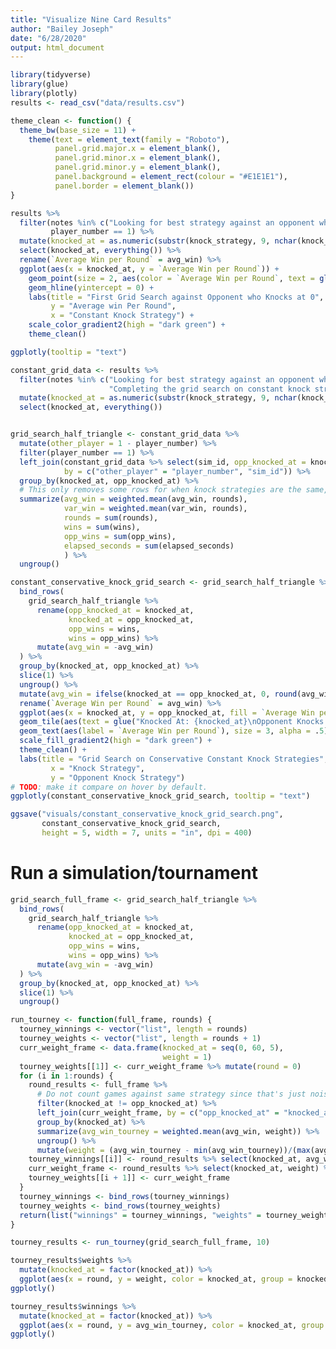 ```yaml
---
title: "Visualize Nine Card Results"
author: "Bailey Joseph"
date: "6/28/2020"
output: html_document
---
```



```r
library(tidyverse)
library(glue)
library(plotly)
results <- read_csv("data/results.csv")
```

```r
theme_clean <- function() {
  theme_bw(base_size = 11) +
    theme(text = element_text(family = "Roboto"),
          panel.grid.major.x = element_blank(),
          panel.grid.minor.x = element_blank(),
          panel.grid.minor.y = element_blank(),
          panel.background = element_rect(colour = "#E1E1E1"),
          panel.border = element_blank())
}

```

```r
results %>% 
  filter(notes %in% c("Looking for best strategy against an opponent who knocks only at 0"),
         player_number == 1) %>% 
  mutate(knocked_at = as.numeric(substr(knock_strategy, 9, nchar(knock_strategy)))) %>% 
  select(knocked_at, everything()) %>% 
  rename(`Average Win per Round` = avg_win) %>% 
  ggplot(aes(x = knocked_at, y = `Average Win per Round`)) +
    geom_point(size = 2, aes(color = `Average Win per Round`, text = glue("Knocked At: {knocked_at}\nOpponent: Knocks at 0\nTrials: {rounds}\nAverage Time per Round: {round(elapsed_seconds/rounds, 2)} Seconds\nAverage Win per Round: {round(`Average Win per Round`, 2)}\nRound level Variance: {round(var_win, 2)}\n"))) +
    geom_hline(yintercept = 0) +
    labs(title = "First Grid Search against Opponent who Knocks at 0",
         y = "Average win Per Round",
         x = "Constant Knock Strategy") +
    scale_color_gradient2(high = "dark green") +
    theme_clean()

ggplotly(tooltip = "text")
```


```r
constant_grid_data <- results %>% 
  filter(notes %in% c("Looking for best strategy against an opponent who knocks only at 0",
                      "Completing the grid search on constant knock strategies.")) %>% 
  mutate(knocked_at = as.numeric(substr(knock_strategy, 9, nchar(knock_strategy)))) %>% 
  select(knocked_at, everything()) 


grid_search_half_triangle <- constant_grid_data %>% 
  mutate(other_player = 1 - player_number) %>% 
  filter(player_number == 1) %>% 
  left_join(constant_grid_data %>% select(sim_id, opp_knocked_at = knocked_at, opp_wins = wins, player_number),
            by = c("other_player" = "player_number", "sim_id")) %>% 
  group_by(knocked_at, opp_knocked_at) %>% 
  # This only removes some rows for when knock strategies are the same, so there are two rows which average to 0
  summarize(avg_win = weighted.mean(avg_win, rounds),
            var_win = weighted.mean(var_win, rounds),
            rounds = sum(rounds),
            wins = sum(wins),
            opp_wins = sum(opp_wins),
            elapsed_seconds = sum(elapsed_seconds)
            ) %>% 
  ungroup() 

constant_conservative_knock_grid_search <- grid_search_half_triangle %>% 
  bind_rows(
    grid_search_half_triangle %>% 
      rename(opp_knocked_at = knocked_at,
             knocked_at = opp_knocked_at,
             opp_wins = wins,
             wins = opp_wins) %>% 
      mutate(avg_win = -avg_win)
  ) %>% 
  group_by(knocked_at, opp_knocked_at) %>% 
  slice(1) %>% 
  ungroup() %>% 
  mutate(avg_win = ifelse(knocked_at == opp_knocked_at, 0, round(avg_win, 2))) %>% 
  rename(`Average Win per Round` = avg_win) %>% 
  ggplot(aes(x = knocked_at, y = opp_knocked_at, fill = `Average Win per Round`)) +
  geom_tile(aes(text = glue("Knocked At: {knocked_at}\nOpponent Knocks At: {opp_knocked_at}\nTrials: {rounds}\nAverage Time per Round: {round(elapsed_seconds/rounds, 2)} Seconds\nAverage Win per Round: {round(`Average Win per Round`, 2)}\nNumber of Wins: {wins}\nRound level Variance: {round(var_win, 2)}\n"))) +
  geom_text(aes(label = `Average Win per Round`), size = 3, alpha = .5) +
  scale_fill_gradient2(high = "dark green") +
  theme_clean() +
  labs(title = "Grid Search on Conservative Constant Knock Strategies",
         x = "Knock Strategy",
         y = "Opponent Knock Strategy") 
# TODO: make it compare on hover by default.
ggplotly(constant_conservative_knock_grid_search, tooltip = "text")

ggsave("visuals/constant_conservative_knock_grid_search.png",
       constant_conservative_knock_grid_search,
       height = 5, width = 7, units = "in", dpi = 400)
```

# Run a simulation/tournament

```r
grid_search_full_frame <- grid_search_half_triangle %>% 
  bind_rows(
    grid_search_half_triangle %>% 
      rename(opp_knocked_at = knocked_at,
             knocked_at = opp_knocked_at,
             opp_wins = wins,
             wins = opp_wins) %>% 
      mutate(avg_win = -avg_win)
  ) %>% 
  group_by(knocked_at, opp_knocked_at) %>% 
  slice(1) %>% 
  ungroup()

run_tourney <- function(full_frame, rounds) {
  tourney_winnings <- vector("list", length = rounds)
  tourney_weights <- vector("list", length = rounds + 1)
  curr_weight_frame <- data.frame(knocked_at = seq(0, 60, 5),
                                  weight = 1)
  tourney_weights[[1]] <- curr_weight_frame %>% mutate(round = 0)
  for (i in 1:rounds) {
    round_results <- full_frame %>% 
      # Do not count games against same strategy since that's just noise
      filter(knocked_at != opp_knocked_at) %>% 
      left_join(curr_weight_frame, by = c("opp_knocked_at" = "knocked_at")) %>% 
      group_by(knocked_at) %>% 
      summarize(avg_win_tourney = weighted.mean(avg_win, weight)) %>% 
      ungroup() %>% 
      mutate(weight = (avg_win_tourney - min(avg_win_tourney))/(max(avg_win_tourney) - min(avg_win_tourney)))
    tourney_winnings[[i]] <- round_results %>% select(knocked_at, avg_win_tourney) %>% mutate(round = i)
    curr_weight_frame <- round_results %>% select(knocked_at, weight) %>% mutate(round = i)
    tourney_weights[[i + 1]] <- curr_weight_frame
  }
  tourney_winnings <- bind_rows(tourney_winnings)
  tourney_weights <- bind_rows(tourney_weights)
  return(list("winnings" = tourney_winnings, "weights" = tourney_weights))
}

tourney_results <- run_tourney(grid_search_full_frame, 10)

tourney_results$weights %>% 
  mutate(knocked_at = factor(knocked_at)) %>% 
  ggplot(aes(x = round, y = weight, color = knocked_at, group = knocked_at)) + geom_line()
ggplotly()

tourney_results$winnings %>% 
  mutate(knocked_at = factor(knocked_at)) %>% 
  ggplot(aes(x = round, y = avg_win_tourney, color = knocked_at, group = knocked_at)) + geom_line()
ggplotly()
```

